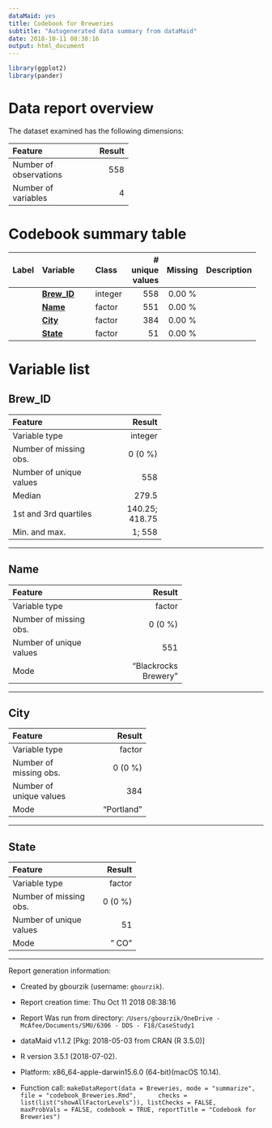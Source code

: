 ```yaml
---
dataMaid: yes
title: Codebook for Breweries
subtitle: "Autogenerated data summary from dataMaid"
date: 2018-10-11 08:38:16
output: html_document
---
```

```r
library(ggplot2)
library(pander)
```
# Data report overview
The dataset examined has the following dimensions:


---------------------------------
Feature                    Result
------------------------ --------
Number of observations        558

Number of variables             4
---------------------------------












# Codebook summary table

---------------------------------------------------------------------
Label   Variable         Class       # unique  Missing  Description  
                                       values                        
------- ---------------- --------- ---------- --------- -------------
        **[Brew\_ID]**   integer          558  0.00 %                

        **[Name]**       factor           551  0.00 %                

        **[City]**       factor           384  0.00 %                

        **[State]**      factor            51  0.00 %                
---------------------------------------------------------------------




# Variable list
## Brew\_ID


------------------------------------------
Feature                             Result
------------------------- ----------------
Variable type                      integer

Number of missing obs.             0 (0 %)

Number of unique values                558

Median                               279.5

1st and 3rd quartiles       140.25; 418.75

Min. and max.                       1; 558
------------------------------------------




---

## Name


------------------------------------------------
Feature                                   Result
------------------------- ----------------------
Variable type                             factor

Number of missing obs.                   0 (0 %)

Number of unique values                      551

Mode                        "Blackrocks Brewery"
------------------------------------------------




---

## City


--------------------------------------
Feature                         Result
------------------------- ------------
Variable type                   factor

Number of missing obs.         0 (0 %)

Number of unique values            384

Mode                        "Portland"
--------------------------------------




---

## State


-----------------------------------
Feature                      Result
------------------------- ---------
Variable type                factor

Number of missing obs.      0 (0 %)

Number of unique values          51

Mode                          " CO"
-----------------------------------




---



Report generation information:

 *  Created by gbourzik (username: `gbourzik`).

 *  Report creation time: Thu Oct 11 2018 08:38:16

 *  Report Was run from directory: `/Users/gbourzik/OneDrive - McAfee/Documents/SMU/6306 - DDS - F18/CaseStudy1`

 *  dataMaid v1.1.2 [Pkg: 2018-05-03 from CRAN (R 3.5.0)]

 *  R version 3.5.1 (2018-07-02).

 *  Platform: x86_64-apple-darwin15.6.0 (64-bit)(macOS  10.14).

 *  Function call: `makeDataReport(data = Breweries, mode = "summarize", file = "codebook_Breweries.Rmd", 
    checks = list(list("showAllFactorLevels")), listChecks = FALSE, 
    maxProbVals = FALSE, codebook = TRUE, reportTitle = "Codebook for Breweries")`

